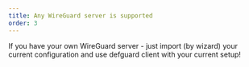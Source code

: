 ```yaml
---
title: Any WireGuard server is supported
order: 3
---
```


If you have your own WireGuard server - just import (by wizard) your current configuration and use defguard client with your current setup!

